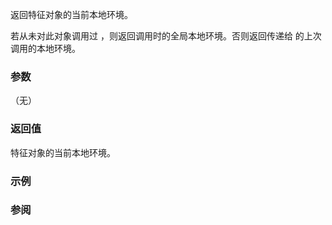 {{cpp/regex/regex_traits/title|getloc}}
{{cpp/regex/regex_traits/navbar}}
{{dcl begin}}
{{dcl|since=c++11|1=
locale_type getloc() const;
}}
{{dcl end}}

返回特征对象的当前本地环境。

若从未对此对象调用过 {{lc|imbue()}}，则返回调用时的全局本地环境。否则返回传递给 {{lc|imbue()}} 的上次调用的本地环境。

===参数===
（无）

===返回值===
特征对象的当前本地环境。

===示例===
{{example}}

===参阅===
{{dsc begin}}
{{dsc inc|cpp/regex/regex_traits/dsc imbue}}
{{dsc end}}

{{langlinks|en|ja}}